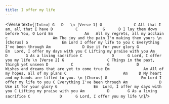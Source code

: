 ```yaml
---
title: I offer my life
---
```



<Verse text={`
[Intro]
G   D  
\n
[Verse 1]
G			   C
All that I am, all that I have
D		   C		   G	  D
I lay them down before You, O Lord
Em				Am	
All my regrets, all my acclain
	c					 Am
The joy and the pain I'm making them yours
\n
[Chorus]
G				Em
Lord I offer my life to you
		   C
Everything I've been through
Am				D
Use it for your glory
G				 Em	
Lord, I offer my days with you
		   C
Lifting my praise with you
Am			D		 G
As a living sacrifice
C			  D		 G
Lord, I offer you my life
\n
[Verse 2]
G					C
Things in the past, thingS yet unseen
D		   C			   G		    D		
Wishes and dreams that are yet to come true
Em				 Am
All of my hopes, all of my plans
   C						 Am		D
My heart and my hands are lifted to you.
\n
[Chorus]
G				Em
Lord I offer my life to you
		   C
Everything I've been through
Am				D
Use it for your glory
G				 Em	
Lord, I offer my days with you
		   C
Lifting my praise with you
Am			D		 G
As a living sacrifice
C			  D		 G
Lord, I offer you my life
\n
`}/>

